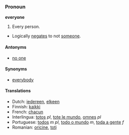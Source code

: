 === Pronoun ===
'''everyone'''
#Every person.
*Logically [[negates]] to not [[someone]].

==== Antonyms ====
*[[no one]]

==== Synonyms ====
*[[everybody]]

==== Translations ====
*Dutch: [[iedereen]], [[elkeen]]
*Finnish: [[kaikki]]
*French: [[chacun]]
*Interlingua: [[totos]] ''pl'', [[tote le mundo]], [[omnes]] ''pl''
*Portuguese: [[todos]] ''m pl'', [[todo o mundo]] ''m'', [[toda a gente]] ''f''
*Romanian: [[oricine]], [[toţi]]